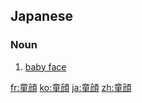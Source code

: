 {{also|童顏|童颜}}
==Japanese==
{{ja-kanjitab|どう|がん|yomi=on}}

===Noun===
{{ja-noun|どうがん}}

# [[baby face]]

[[fr:童顔]]
[[ko:童顔]]
[[ja:童顔]]
[[zh:童顔]]